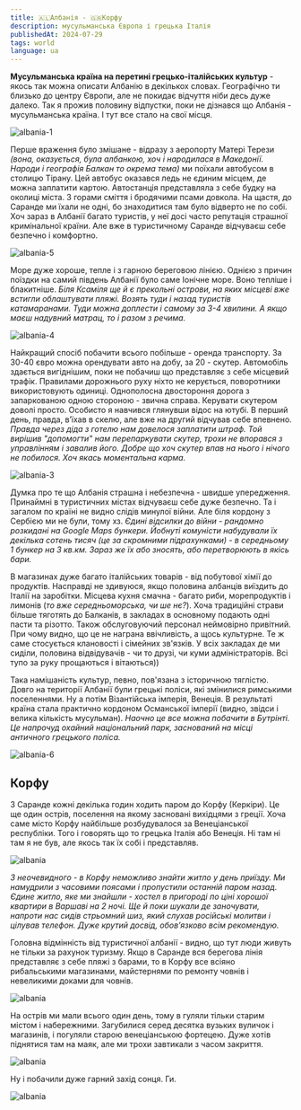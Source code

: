```yaml
---
title: 🇦🇱Албанія - 🇬🇷Корфу
description: мусульманська Європа і грецька Італія
publishedAt: 2024-07-29
tags: world
language: ua
---
```


**Мусульманська країна на перетині грецько-італійських культур** - якось так можна описати Албанію в декількох словах. Географічно ти близько до центру Європи, але не покидає відчуття ніби десь дуже далеко. Так я прожив половину відпустки, поки не дізнався що Албанія - мусульманська країна. І тут все стало на свої місця.

![albania-1](/img/posts/2024-07-29-albania/photo_2024-07-29_13-39-17-optimized.jpeg)

Перше враження було змішане - відразу з аеропорту Матері Терези _(вона, оказується, була албанкою, хоч і народилася в Македонії. Народи і географія Балкан то окрема тема)_ ми поїхали автобусом в столицю Тірану. Цей автобус оказався ледь не єдиним місцем, де можна заплатити картою. Автостанція представляла з себе будку на околиці міста. З горами сміття і бродячими псами довкола. На щастя, до Саранде ми їхали не одні, бо знаходитися там було відверто не по собі. Хоч зараз в Албанії багато туристів, у неї досі часто репутація страшної кримінальної країни. Але вже в туристичному Саранде відчуваєш себе безпечно і комфортно.

![albania-5](/img/posts/2024-07-29-albania/PXL_20240716_184939159-optimized.jpeg)

Море дуже хороше, тепле і з гарною береговою лінією. Однією з причин поїздки на самий південь Албанії було саме Іонічне море. Воно тепліше і блакитніше. _Біля Ксаміля ще й є прекольні острови, на яких місцеві вже встигли облаштувати пляжі. Возять туди і назад туристів катамаранами. Туди можна доплести і самому за 3-4 хвилини. А якщо маєш надувний матрац, то і разом з речима._

![albania-4](/img/posts/2024-07-29-albania/PXL_20240720_173456910-optimized.jpeg)

Найкращий спосіб побачити всього побільше - оренда транспорту. За 30-40 євро можна орендувати авто на добу, за 20 - скутер. Автомобіль здається вигіднішим, поки не побачиш що представляє з себе місцевий трафік. Правилами дорожнього руху ніхто не керується, поворотники використовують одиниці. Однополосна двостороння дорога з запаркованою одною стороною - звична справа. Керувати скутером доволі просто. Особисто я навчився глянувши відос на ютубі. В перший день, правда, вʼїхав в скелю, але вже на другий відчував себе впевнено.
_Правда через діда з готелю нам довелося заплатити штраф. Той вирішив "допомогти" нам перепаркувати скутер, трохи не впорався з управлінням і завалив його. Добре що хоч скутер впав на нього і нічого не побилося. Хоч якась моментальна карма._

![albania-3](/img/posts/2024-07-29-albania/PXL_20240718_230306983-optimized.jpeg)

Думка про те що Албанія страшна і небезпечна - швидше упередження. Принаймні в туристичних містах відчуваєш себе дуже безпечно. Та і загалом по країні не видно слідів минулої війни. Але біля кордону з Сербією ми не були, тому хз. _Єдині відсилки до війни - рандомно розкидані на Google Maps бункери. Йобнуті комуністи набудували їх декілька сотень тисяч (це за скромними підрахунками) - в середньому 1 бункер на 3 кв.км. Зараз же їх або зносять, або перетворюють в якісь бари._

В магазинах дуже багато італійських товарів - від побутової хімії до продуктів. Насправді не здивуюся, якщо половина албанців виїздить до Італії на заробітки. Місцева кухня смачна - багато риби, морепродуктів і лимонів (_то вже середньоморська, чи ше нє?_). Хоча традиційні страви більше тяготять до Балканів, в закладах в основному подають одні пасти та різотто.
Також обслуговуючий персонал неймовірно привітний. При чому видно, що це не награна ввічливість, а щось культурне. Те ж саме стосується клановості і сімейних зв'язків. У всіх закладах де ми сиділи, половина відвідувачів - чи то друзі, чи куми адміністраторів. Всі тупо за руку прощаються і вітаються))

Така намішаність культур, певно, пов'язана з історичною тяглістю. Довго на території Албанії були грецькі поліси, які змінилися римськими поселеннями. Ну а потім Візантійська імперія, Венеція. В результаті країна стала практично кордоном Османської імперії (видно, звідси і велика кількість мусульман). _Наочно це все можна побачити в Бутрінті. Це напрочуд охайний національний парк, заснований на місці античного грецького поліса._

![albania-6](/img/posts/2024-07-29-albania/PXL_20240723_103442090-optimized.jpeg)

## Корфу

З Саранде кожні декілька годин ходить паром до Корфу (Керкіри). Це ще один острів, поселення на якому засновані вихідцями з греції. Хоча саме місто Корфу найбільше розбудувалося за Венеціанської республіки. Того і говорять що то грецька Італія або Венеція. Ні там ні там я не був, але якось так їх собі і представляв.

![albania](/img/posts/2024-07-29-albania/PXL_20240719_17453447-optimized.jpeg)

_З неочевидного - в Корфу неможливо знайти житло у день приїзду. Ми намудрили з часовими поясами і пропустили останній паром назад. Єдине житло, яке ми знайшли - хостел в пригороді по ціні хорошої квартири в Варшаві на 2 ночі. Ще й поки шукали де заночувати, напроти нас сидів стрьомний шиз, який слухав російські молитви і цілував телефон. Дуже крутий досвід, обовʼязково всім рекомендую._

Головна відмінність від туристичної албанії - видно, що тут люди живуть не тільки за рахунок туризму. Якщо в Саранде вся берегова лінія представляє з себе пляжі з барами, то в Корфу все всіяно рибальськими магазинами, майстернями по ремонту човнів і невеликими доками для човнів.

![albania](/img/posts/2024-07-29-albania/PXL_20240719_17315239-optimized.jpeg)

На острів ми мали всього один день, тому в гуляли тільки старим містом і набережними. Загубилися серед десятка вузьких вуличок і магазинів, і погуляли старою венеціанською фортецею. Дуже хотів піднятися там на маяк, але ми трохи завтикали з часом закриття.

![albania](/img/posts/2024-07-29-albania/PXL_20240719_154142739-optimized.jpeg)

Ну і побачили дуже гарний захід сонця. Ги.

![albania](/img/posts/2024-07-29-albania/PXL_20240719_180727829-optimized.jpeg)
